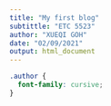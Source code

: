 ```yaml
---
title: "My first blog"
subtittle: "ETC 5523"
author: "XUEQI GOH"
date: "02/09/2021"
output: html_document
---
```


```css
.author {
  font-family: cursive;
}
```